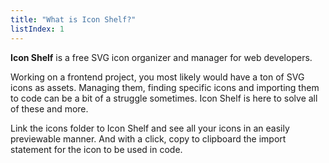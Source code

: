 ```yaml
---
title: "What is Icon Shelf?"
listIndex: 1
---
```


**Icon Shelf** is a free SVG icon organizer and manager for web developers.

Working on a frontend project, you most likely would have a ton of SVG icons as
assets. Managing them, finding specific icons and importing them to code can be a bit of a struggle sometimes.
Icon Shelf is here to solve all of these and more.

Link the icons folder to Icon Shelf and see all your icons in an easily previewable manner. And with a click, copy to clipboard the import statement for the icon to be used in code.
